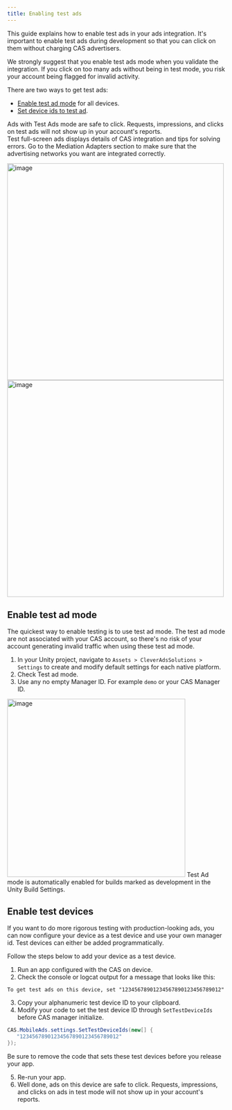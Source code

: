 ```yaml
---
title: Enabling test ads
---
```


This guide explains how to enable test ads in your ads integration. It's important to enable test ads during development so that you can click on them without charging CAS advertisers.

<Error>  
We strongly suggest that you enable test ads mode when you validate the integration.  If you click on too many ads without being in test mode, you risk your account being flagged for invalid activity.
</Error>

There are two ways to get test ads:
- [Enable test ad mode](#enable-test-ad-mode) for all devices.
- [Set device ids to test ad](#enable-test-devices).

Ads with Test Ads mode are safe to click. Requests, impressions, and clicks on test ads will not show up in your account's reports.  
Test full-screen ads displays details of CAS integration and tips for solving errors. Go to the Mediation Adapters section to make sure that the advertising networks you want are integrated correctly.

<Image height="500" alt="image" src="/assets/Enabling-test-ads-1.jpg" />
<Image height="500" alt="image" src="/assets/Enabling-test-ads-2.jpg" />

## Enable test ad mode
The quickest way to enable testing is to use test ad mode. The test ad mode are not associated with your CAS account, so there's no risk of your account generating invalid traffic when using these test ad mode.

1. In your Unity project, navigate to `Assets > CleverAdsSolutions > Settings` to create and modify default settings for each native platform.
2. Check Test ad mode.
3. Use any no empty Manager ID. For example `demo` or your CAS Manager ID.

<Image width="411" alt="image" src="/assets/unity/Enabling-test-ads-3.png" />  

<Info>
Test Ad mode is automatically enabled for builds marked as development in the Unity Build Settings.
</Info>

## Enable test devices
If you want to do more rigorous testing with production-looking ads, you can now configure your device as a test device and use your own manager id. Test devices can either be added programmatically.

Follow the steps below to add your device as a test device.
1. Run an app configured with the CAS on device.
2. Check the console or logcat output for a message that looks like this:
```
To get test ads on this device, set "12345678901234567890123456789012"
```
3. Copy your alphanumeric test device ID to your clipboard.
4. Modify your code to set the test device ID through `SetTestDeviceIds` before CAS manager initialize.
```csharp
CAS.MobileAds.settings.SetTestDeviceIds(new[] {
   "12345678901234567890123456789012"
});
```

<Info>
Be sure to remove the code that sets these test devices before you release your app.
</Info>

5. Re-run your app. 
6. Well done, ads on this device are safe to click. Requests, impressions, and clicks on ads in test mode will not show up in your account's reports.
